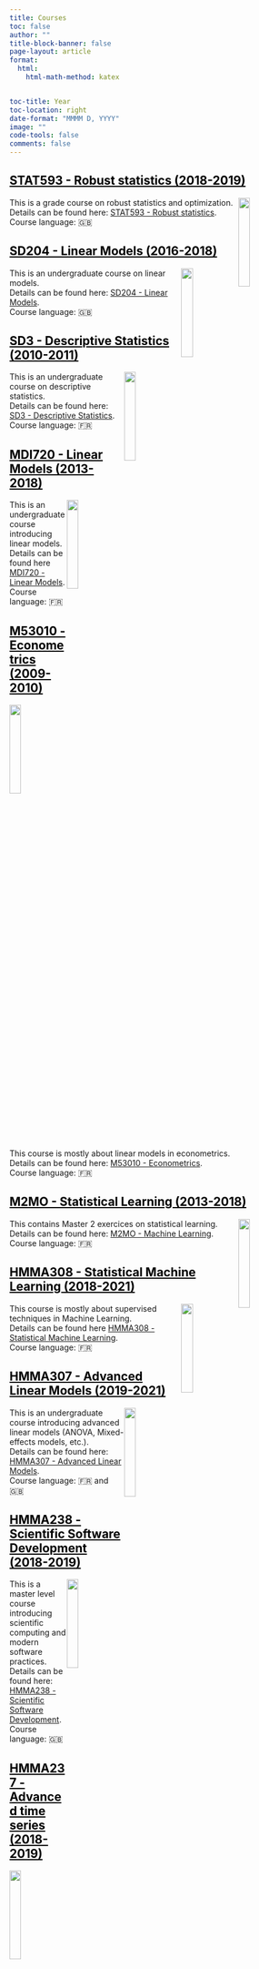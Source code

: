 ```yaml
---
title: Courses
toc: false
author: ""
title-block-banner: false
page-layout: article
format:
  html:
    html-math-method: katex


toc-title: Year
toc-location: right
date-format: "MMMM D, YYYY"
image: ""
code-tools: false
comments: false
---
```



## <a href="STAT5934.html" style="color:black">STAT593 - Robust statistics (2018-2019)
</a>

<img style="float: right;" src="images/depth_level_sets_full.svg" width=20%>
This is a grade course on robust statistics and optimization.
<br>
Details can be found here: [STAT593 - Robust statistics](STAT593.html).
<br>
Course language: &#127468;&#127463;

## <a href="SD204.html" style="color:black">SD204 - Linear Models (2016-2018)
</a>
<img style="float: right;" src="images/fig_pca_axis2.svg" width=20%>


This is an undergraduate course on linear models.
<br>
Details can be found here: [SD204 - Linear Models](SD204.html).
<br>
Course language: &#127468;&#127463;



## <a href="SD3.html" style="color:black">SD3 - Descriptive Statistics (2010-2011)
</a>

<img style="float: right;" src="images/boxplots.svg" width=20%>
This is an undergraduate course on descriptive statistics.
<br>
Details can be found here: [SD3 - Descriptive Statistics](SD3.html).
<br>
Course language: &#127467;&#127479;


## <a href="MDI720.html" style="color:black">MDI720 - Linear Models (2013-2018)
</a>

<img style="float: right;" src="images/l1_ball_projection.svg" width=20%>
This is an undergraduate course introducing linear models.
<br>
Details can be found here [MDI720 - Linear Models](MDI720.html).
<br>
Course language: &#127467;&#127479;

## <a href="M5310.html" style="color:black">M53010 - Econometrics (2009-2010)
</a>


<img style="float: right;" src="images/moindre_carre_projection_new.svg" width=20%>

This course is mostly about linear models in econometrics.
<br>
Details can be found here: [M53010 - Econometrics](M53010.html).
<br>
Course language: &#127467;&#127479;



## <a href="M2MO.html" style="color:black">M2MO - Statistical Learning (2013-2018)
</a>

<img style="float: right;" src="images/CV_10_two.svg" width=20%>

This contains Master 2 exercices on statistical learning.
<br>
Details can be found here: [M2MO - Machine Learning](M2MO.html).
<br>
Course language: &#127467;&#127479;

## <a href="HMMA308.html" style="color:black">HMMA308 - Statistical Machine Learning (2018-2021)
</a>

<img style="float: right;" src="images/level_sets.svg" width=20%>

This course is mostly about supervised techniques in Machine Learning.
<br>
Details can be found here [HMMA308 - Statistical Machine Learning](HMMA308.html).
<br>
Course language: &#127467;&#127479;


## <a href="HMMA307.html" style="color:black">HMMA307 - Advanced Linear Models (2019-2021)</a>

<img style="float: right;" src="images/pollution_occitanie.svg" width=20%>
This is an undergraduate course introducing advanced linear models (ANOVA, Mixed-effects models, etc.).
<br>
Details can be found here: [HMMA307 - Advanced Linear Models](HMMA307.html).
<br>
Course language: &#127467;&#127479; and &#127468;&#127463;


## <a href="HMMA238.html" style="color:black">HMMA238 - Scientific Software Development (2018-2019)</a>

<img style="float: right;" src="images/python_ecosystem.svg" width=20%>
This is a master level course introducing scientific computing and modern software practices.
<br>
Details can be found here: [HMMA238 - Scientific Software Development](HMMA238.html).
<br>
Course language: &#127468;&#127463;


## <a href="HMMA237.html" style="color:black">HMMA237 - Advanced time series (2018-2019)</a>

<img style="float: right;" src="images/splines.svg" width=20%>
This is an undergraduate course introducing advanced time series analysis.
<br>
Details can be found here: [HMMA237 - Advanced time series](HMMA237.html).
<br>
Course language: &#127467;&#127479; and &#127468;&#127463;



## <a href="HLMA408.html" style="color:black">HLMA408 - Data science for ecology (2018 - 2021)</a>

<img style="float: right;" src="images/jitter_male_mouse_by_gene_only_ICs.svg" width=20%>
This is an undergraduate course introducing statistics and data visualisation.
<br>
Details can be found here: [HLMA408 - Data science for ecology](HLMA408.qmd).
<br>
Course language: &#127467;&#127479;

## <a href="https://josephsalmon.github.io/HAX712X/" style="color:black">HAX712X - Software development for data science (2020-2024)</a>

<img style="float: right;" src="images/python_ecosystem.svg" width=20%>

This is a master level course on Software development for data science, using Python.
<br>
Details can be found here: [HAX712X](https://josephsalmon.github.io/HAX712X/).
<br>
Course language: &#127468;&#127463;

## <a href="HAX606X.html" style="color:black">HAX606X - Convex optimization (2020-2023)</a>

<img style="float: right;" src="images/descente_gradient.svg" width=20%>

This is an undergraduate course on convex optimization
Exercises are proposed in Python.
<br>
Details can be found here: [HAX606X - Convex optimization](HAX606X.qmd).
<br>
Course language: &#127467;&#127479;


## <a href="HAX603X.html" style="color:black">HAX603X - Stochastic Modeling (2023-2024)</a>

<img style="float: right;" src="images/output.gif" width=12%>

This is an undergraduate course on stochastic modeling and Monte Carlo methods, with exercises in Python.
<br>
Details can be found here: [HAX603X - Stochastic Modeling](HAX603X.qmd).
<br>
Course language: &#127467;&#127479;


## <a href="HLMA310.html" style="color:black">HLMA310 - Scientific Python (2018-2020)</a>


<img style="float: right;" src="images/python_ecosystem.svg" width=20%>
This is an undergraduate course introducing Python for scientific computing.
<br>
Details can be found here: [HLMA310 - Scientific Python](HLMA310.qmd).
<br>
Course language: &#127467;&#127479;



## CR12 - Machine Learning (2013-2015)

<img style="float: right;" src="images/vgg16.svg" width=20%>

This is a Master 2 course on Machine learning (with [Z. Harchaoui](http://faculty.washington.edu/zaid/), [J. Mairal](http://lear.inrialpes.fr/people/mairal/) and [L. Jacob](http://lbbe.univ-lyon1.fr/-Jacob-Laurent-.html?lang=fr)).


Details can be found here:

- [CR12 - Machine Learning (2014-2015)](http://lear.inrialpes.fr/people/mairal/teaching/2014-2015/M2ENS/)
- [CR12 - Machine Learning (2013-2014)](http://lear.inrialpes.fr/people/harchaoui/teaching/2013-2014/ensl/m2/).

Course language: &#127468;&#127463;
